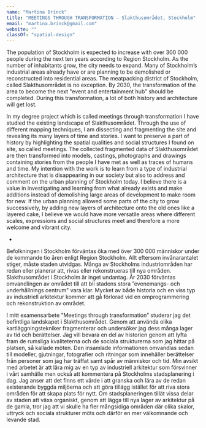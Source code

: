 ```yaml
---
name: "Martina Brinck"
title: "MEETINGS THROUGH TRANSFORMATION – Slakthusområdet, Stockholm"
email: "martina.brinck@gmail.com"
website: ""
classOf: "spatial-design"
---
```












The population of Stockholm is expected to increase with over 300 000 people during the next ten years according to Region Stockholm. As the number of inhabitants grow, the city needs to expand. Many of Stockholm’s industrial areas already have or are planning to be demolished or reconstructed into residential areas. The meatpacking district of Stockholm, called Slakthusområdet is no exception. By 2030, the transformation of the area to become the next "event and entertainment hub” should be completed. During this transformation, a lot of both history and architecture will get lost. 

In my degree project which is called meetings through transformation I have studied the existing landscape of Slakthusområdet. Through the use of different mapping techniques, I am dissecting and fragmenting the site and revealing its many layers of time and stories. I want to preserve a part of history by highlighting the spatial qualities and social structures I found on site, so called meetings. The collected fragmented data of Slakthusområdet are then transformed into models, castings, photographs and drawings containing stories from the people I have met as well as traces of humans and time. My intention with the work is to learn from a type of industrial architecture that is disappearing in our society but also to address and comment on the urban planning of Stockholm today. I believe there is a value in investigating and learning from what already exists and make additions instead of demolishing large areas of development to make room for new. If the urban planning allowed some parts of the city to grow successively, by adding new layers of architecture onto the old ones like a layered cake, I believe we would have more versatile areas where different scales, expressions and social structures meet and therefore a more welcome and vibrant city.

-

Befolkningen i Stockholm förväntas öka med över 300 000 människor under de kommande tio åren enligt Region Stockholm. Allt eftersom invånarantalet stiger, måste staden utvidgas. Många av Stockholms industriområden har redan eller planerar att, rivas eller rekonstrueras till nya områden. Slakthusområdet i Stockholm är inget undantag. År 2030 förväntas omvandlingen av området till att bli stadens stora ”evenemangs- och underhållnings centrum" vara klar. Mycket av både historia och en viss typ av industriell arkitektur kommer att gå förlorad vid en omprogrammering och rekonstruktion av området.

I mitt examensarbete ”Meetings through transformation” studerar jag det befintliga landskapet i Slakthusområdet. Genom att använda olika kartläggningstekniker fragmenterar och undersöker jag dess många lager av tid och berättelser. Jag vill bevara en del av historien genom att lyfta fram de rumsliga kvaliteterna och de sociala strukturerna som jag hittar på platsen, så kallade möten. Den insamlade informationen omvandlas sedan till modeller, gjutningar, fotografier och ritningar som innehåller berättelser från personer som jag har träffat samt spår av människor och tid. Min avsikt med arbetet är att lära mig av en typ av industriell arkitektur som försvinner i vårt samhälle men också att kommentera på Stockholms stadsplanering i dag. Jag anser att det finns ett värde i att granska och lära av de redan existerande byggda miljöerna och att göra tillägg istället för att riva stora områden för att skapa plats för nytt. Om stadsplaneringen tillät vissa delar av staden att växa organiskt, genom att lägga till nya lager av arkitektur på de gamla, tror jag att vi skulle ha fler mångsidiga områden där olika skalor, uttryck och sociala strukturer möts och därför en mer välkomnande och levande stad.


<ImageZoom
  preview={preview161}
  zoom={zoom161}
  caption="Exhibition overview"
/>

<ImageZoom
  preview={preview162}
  zoom={zoom162}
  caption="Exhibition overview"
/>

<ImageZoom
  preview={preview163}
  zoom={zoom163}
  caption="Close up on materiality, half-scale model"
/>

<ImageZoom
  preview={preview164}
  zoom={zoom164}
  caption="Backside of half-scale model, showing process <br> Photo: Sanna Lindberg"
/>

<ImageZoom
  preview={preview165}
  zoom={zoom165}
  caption="Process represented in models, drawings and photographs"
/>

<ImageZoom
  preview={preview166}
  zoom={zoom166}
  caption="Overview drawing of fragmented meetings"
/>

<ImageZoom
  preview={preview167}
  zoom={zoom167}
  caption="Drawing of fragmented meetings with traces of time"
/>

<ImageZoom
  preview={preview168}
  zoom={zoom168}
  caption="Drawing of fragmented meetings with traces of time"
/>